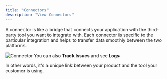 ```yaml
---
title: "Connectors"
description: "View Connectors"
---
```


A connector is like a bridge that connects your application with the third-party tool you want to integrate with. Each connector is specific to the particular integration and helps to transfer data smoothly between the two platforms. 

<img
  src="https://media.discordapp.net/attachments/889556106832130098/1174766706103681074/connector.png"
  alt="Connector"
  className="block"
/>
<Tip> You can also **Track Issues** and see **Logs**</Tip>


In other words, it's a unique link between your product and the tool your customer is using.